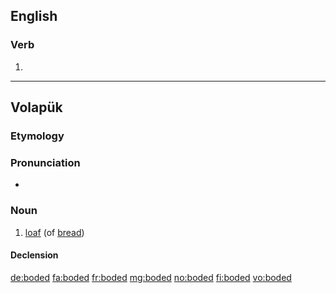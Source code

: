 ==English==

===Verb===
{{head|en|verb form}}

# {{en-past of|bode}}

----

==Volapük==

===Etymology===
{{suffix|bod|ed|lang=vo}}

===Pronunciation===
* {{IPA|/boˈded/|lang=vo}}

===Noun===
{{vo-noun}}

# [[loaf]] (of [[bread]])

====Declension====
{{vo-decl-noun}}

[[de:boded]]
[[fa:boded]]
[[fr:boded]]
[[mg:boded]]
[[no:boded]]
[[fi:boded]]
[[vo:boded]]